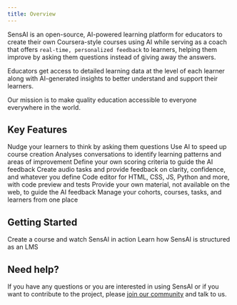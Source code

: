 ```yaml
---
title: Overview
---
```


SensAI is an open-source, AI-powered learning platform for educators to create their own Coursera-style courses using AI while serving as a coach that offers `real-time, personalized feedback` to learners, helping them improve by asking them questions instead of giving away the answers. 

Educators get access to detailed learning data at the level of each learner along with AI-generated insights to better understand and support their learners.

Our mission is to make quality education accessible to everyone everywhere in the world.

## Key Features

<CardGroup cols={2} rows={2}>
  <Card
    title="AI coach"
    icon="chalkboard-user"
  >
    Nudge your learners to think by asking them questions
  </Card>
  <Card
    title="AI assistant"
    icon="robot"
  >
    Use AI to speed up course creation
  </Card>
  <Card
    title="AI insights"
    icon="chart-mixed"
  >
    Analyses conversations to identify learning patterns and areas of improvement
  </Card>
  <Card
    title="Assess subjective tasks"
    icon="clipboard-check"
  >
    Define your own scoring criteria to guide the AI feedback 
  </Card>
  <Card
    title="Go beyond text"
    icon="microphone"
  >
    Create audio tasks and provide feedback on clarity, confidence, and whatever you define
  </Card>
  <Card
    title="Tailored for coding"
    icon="code"
  >
    Code editor for HTML, CSS, JS, Python and more, with code preview and tests
  </Card>
  <Card
    title="Proprietary content"
    icon="book"
  >
    Provide your own material, not available on the web, to guide the AI feedback
  </Card>
  <Card
    title="Learning Management System"
    icon="graduation-cap"
  >
    Manage your cohorts, courses, tasks, and learners from one place
  </Card>
</CardGroup>

## Getting Started

<CardGroup cols={2}>
  <Card
    title="Quickstart"
    icon="pen-to-square"
    href="./quickstart"
  >
    Create a course and watch SensAI in action
  </Card>
  <Card
    title="Glossary"
    icon="book-open"
    href="./glossary"
  >
    Learn how SensAI is structured as an LMS
  </Card>
</CardGroup>

## Need help?

If you have any questions or you are interested in using SensAI or if you want to contribute to the project, please [join our community](https://chat.whatsapp.com/LmiulDbWpcXIgqNK6fZyxe) and talk to us.
